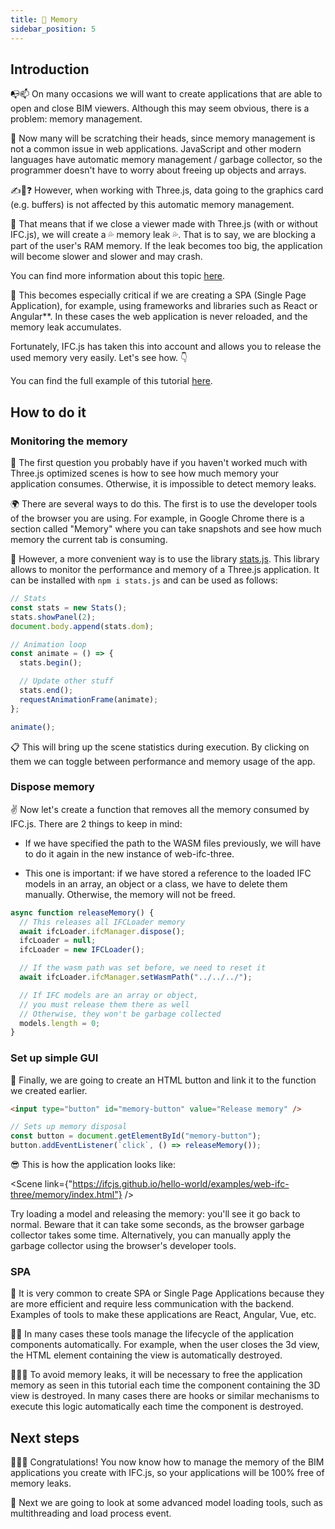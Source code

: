 ```yaml
---
title: 🧠 Memory
sidebar_position: 5
---
```



## Introduction

📭📫
On many occasions we will want to create applications that are able to open and close BIM viewers. Although this may seem obvious, there is a problem: memory management.

🤔
Now many will be scratching their heads, since memory management is not a common issue in web applications. JavaScript and other modern languages have automatic memory management / garbage collector, so the programmer doesn't have to worry about freeing up objects and arrays.

✍🤖❓
However, when working with Three.js, data going to the graphics card (e.g. buffers) is not affected by this automatic memory management.

🤕
That means that if we close a viewer made with Three.js (with or without IFC.js), we will create a 💦 memory leak 💦. That is to say, we are blocking a part of the user's RAM memory. If the leak becomes too big, the application will become slower and slower and may crash.

<IfcAlert>
  You can find more information about this topic <a href="https://threejs.org/docs/#manual/en/introduction/How-to-dispose-of-objects">here</a>.
</IfcAlert>

🚀
This becomes especially critical if we are creating a SPA (Single Page Application), for example, using frameworks and libraries such as React or Angular\*\*. In these cases the web application is never reloaded, and the memory leak accumulates.

Fortunately, IFC.js has taken this into account and allows you to release the used memory very easily. Let's see how. 👇

<IfcCard>
  You can find the full example of this tutorial <a href="https://github.com/IFCjs/hello-world/tree/main/examples/web-ifc-three/memory">here</a>.
</IfcCard>

## How to do it

### Monitoring the memory

👀
The first question you probably have if you haven't worked much with Three.js optimized scenes is how to see how much memory your application consumes. Otherwise, it is impossible to detect memory leaks.

🌍
There are several ways to do this. The first is to use the developer tools of the browser you are using. For example, in Google Chrome there is a section called "Memory" where you can take snapshots and see how much memory the current tab is consuming.

🤖
However, a more convenient way is to use the library [stats.js](https://github.com/mrdoob/stats.js/). This library allows to monitor the performance and memory of a Three.js application. It can be installed with `npm i stats.js` and can be used as follows:

```js
// Stats
const stats = new Stats();
stats.showPanel(2);
document.body.append(stats.dom);

// Animation loop
const animate = () => {
  stats.begin();

  // Update other stuff
  stats.end();
  requestAnimationFrame(animate);
};

animate();
```

📋
This will bring up the scene statistics during execution. By clicking on them we can toggle between performance and memory usage of the app.

### Dispose memory

✌
Now let's create a function that removes all the memory consumed by IFC.js. There are 2 things to keep in mind:

- If we have specified the path to the WASM files previously, we will have to do it again in the new instance of web-ifc-three.

- This one is important: if we have stored a reference to the loaded IFC models in an array, an object or a class, we have to delete them manually. Otherwise, the memory will not be freed.

```js
async function releaseMemory() {
  // This releases all IFCLoader memory
  await ifcLoader.ifcManager.dispose();
  ifcLoader = null;
  ifcLoader = new IFCLoader();

  // If the wasm path was set before, we need to reset it
  await ifcLoader.ifcManager.setWasmPath("../../../");

  // If IFC models are an array or object,
  // you must release them there as well
  // Otherwise, they won't be garbage collected
  models.length = 0;
}
```

### Set up simple GUI

💅
Finally, we are going to create an HTML button and link it to the function we created earlier.

```html
<input type="button" id="memory-button" value="Release memory" />
```

```js
// Sets up memory disposal
const button = document.getElementById("memory-button");
button.addEventListener(`click`, () => releaseMemory());
```

😎 This is how the application looks like:

<Scene link={"https://ifcjs.github.io/hello-world/examples/web-ifc-three/memory/index.html"} />

Try loading a model and releasing the memory: you'll see it go back to normal. Beware that it can take some seconds, as the browser garbage collector takes some time. Alternatively, you can manually apply the garbage collector using the browser's developer tools.

### SPA

🌈
It is very common to create SPA or Single Page Applications because they are more efficient and require less communication with the backend. Examples of tools to make these applications are React, Angular, Vue, etc.

👶👴
In many cases these tools manage the lifecycle of the application components automatically. For example, when the user closes the 3d view, the HTML element containing the view is automatically destroyed.

🚧🚧🚧
To avoid memory leaks, it will be necessary to free the application memory as seen in this tutorial each time the component containing the 3D view is destroyed. In many cases there are hooks or similar mechanisms to execute this logic automatically each time the component is destroyed.

## Next steps

🎉🎉🎉
Congratulations! You now know how to manage the memory of the BIM applications you create with IFC.js, so your applications will be 100% free of memory leaks.

💪
Next we are going to look at some advanced model loading tools, such as multithreading and load process event.
